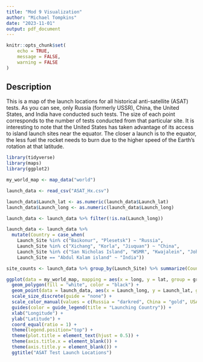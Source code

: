 ---
title: "Mod 9 Visualization"
author: "Michael Tompkins"
date: "2023-11-01"
output: pdf_document
---

```{r setup, include=FALSE}
knitr::opts_chunk$set(
	echo = TRUE,
	message = FALSE,
	warning = FALSE
)
```

## Description

This is a map of the launch locations for all historical anti-satellite (ASAT) tests. As you can see, only Russia (formerly USSR), China, the United States, and India have conducted such tests. The size of each point corresponds to the number of tests conducted from that particular site. It is interesting to note that the United States has taken advantage of its access to island launch sites near the equator. The closer a launch is to the equator, the less fuel the rocket needs to burn due to the higher speed of the Earth's rotation at that latitude.


```{r Map, echo=FALSE, message=FALSE, warning=FALSE, paged.print=FALSE}
library(tidyverse)
library(maps)
library(ggplot2)

my_world_map <- map_data("world")

launch_data <- read_csv("ASAT_Hx.csv")

launch_data$Launch_lat <- as.numeric(launch_data$Launch_lat)
launch_data$Launch_long <- as.numeric(launch_data$Launch_long)

launch_data <- launch_data %>% filter(!is.na(Launch_long))

launch_data <- launch_data %>%
  mutate(Country = case_when(
    Launch_Site %in% c("Baikonur", "Plesetsk") ~ "Russia",
    Launch_Site %in% c("Xichang", "Korla", "Jiuquan") ~ "China",
    Launch_Site %in% c("San Nicholas Island", "WSMR", "Kwajalein", "Johnston Island", "AFETR") ~ "USA",
    Launch_Site == "Abdul Kalam island" ~ "India"))

site_counts <- launch_data %>% group_by(Launch_Site) %>% summarize(Count = n())

ggplot(data = my_world_map, mapping = aes(x = long, y = lat, group = group)) +
  geom_polygon(fill = "white", color = "black") +
  geom_point(data = launch_data, aes(x = Launch_long, y = Launch_lat, group = NULL, color = Country, size = Launch_Site)) +
  scale_size_discrete(guide = "none") + 
  scale_color_manual(values = c(Russia = "darkred", China = "gold", USA = "darkblue", India = "darkgreen")) +
  guides(color = guide_legend(title = "Launching Country")) +
  xlab("Longitude") +  
  ylab("Latitude") +
  coord_equal(ratio = 1) +
  theme(legend.position="top") +
  theme(plot.title = element_text(hjust = 0.5)) +
  theme(axis.title.x = element_blank()) +
  theme(axis.title.y = element_blank()) +
  ggtitle("ASAT Test Launch Locations")
```

